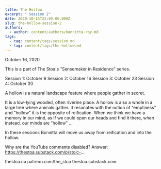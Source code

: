 ```yaml
---
title: The Hollow
excerpt: " Session 2"
date: 2020-10-15T22:00:00.000Z
slug: the-hollow-session-2
authors:
  - author: content/authors/bonnitta-roy.md
tags:
  - tag: content/tags/session.md
  - tag: content/tags/the-hollow.md
---
```


October 16, 2020

This is a part of The Stoa's "Sensemaker in Residence" series. 

Session 1: October 9
Session 2: October 16
Session 3: October 23
Session 4: October 30

A hollow is a natural landscape feature where people gather in secret.

It is a low-lying wooded, often riverine place. A hollow is also a whole in a large tree where animals gather. It resonates with the notion of "emptiness" and "hollow" it is the opposite of reification. When we think we have a memory in our mind, as if we could open our heads and find it there, when instead, our minds are “hollow" …

In these sessions Bonnitta will move us away from reification and into the hollow.

Why are the YouTube comments disabled? Answer: https://thestoa.substack.com/p/stoic-...

thestoa.ca
patreon.com/the_stoa
thestoa.substack.com
